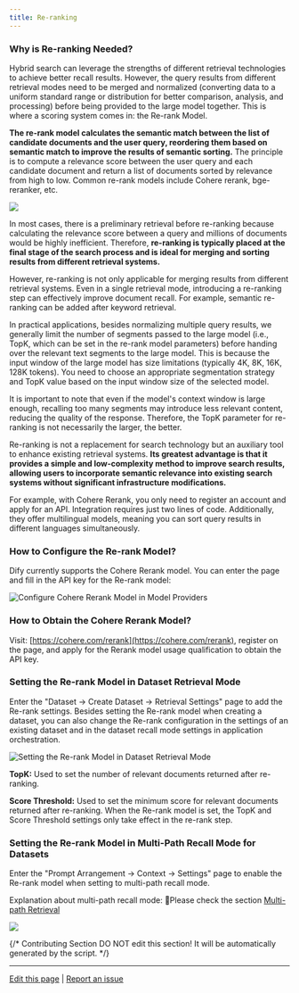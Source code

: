 ```yaml
---
title: Re-ranking
---
```


### Why is Re-ranking Needed?

Hybrid search can leverage the strengths of different retrieval technologies to achieve better recall results. However, the query results from different retrieval modes need to be merged and normalized (converting data to a uniform standard range or distribution for better comparison, analysis, and processing) before being provided to the large model together. This is where a scoring system comes in: the Re-rank Model.

**The re-rank model calculates the semantic match between the list of candidate documents and the user query, reordering them based on semantic match to improve the results of semantic sorting.** The principle is to compute a relevance score between the user query and each candidate document and return a list of documents sorted by relevance from high to low. Common re-rank models include Cohere rerank, bge-reranker, etc.

![](https://assets-docs.dify.ai/dify-enterprise-mintlify/en/learn-more/extended-reading/retrieval-augment/292a7f8e50b9b6be6ababd6b84ac322f.png)

In most cases, there is a preliminary retrieval before re-ranking because calculating the relevance score between a query and millions of documents would be highly inefficient. Therefore, **re-ranking is typically placed at the final stage of the search process and is ideal for merging and sorting results from different retrieval systems.**

However, re-ranking is not only applicable for merging results from different retrieval systems. Even in a single retrieval mode, introducing a re-ranking step can effectively improve document recall. For example, semantic re-ranking can be added after keyword retrieval.

In practical applications, besides normalizing multiple query results, we generally limit the number of segments passed to the large model (i.e., TopK, which can be set in the re-rank model parameters) before handing over the relevant text segments to the large model. This is because the input window of the large model has size limitations (typically 4K, 8K, 16K, 128K tokens). You need to choose an appropriate segmentation strategy and TopK value based on the input window size of the selected model.

It is important to note that even if the model's context window is large enough, recalling too many segments may introduce less relevant content, reducing the quality of the response. Therefore, the TopK parameter for re-ranking is not necessarily the larger, the better.

Re-ranking is not a replacement for search technology but an auxiliary tool to enhance existing retrieval systems. **Its greatest advantage is that it provides a simple and low-complexity method to improve search results, allowing users to incorporate semantic relevance into existing search systems without significant infrastructure modifications.**

For example, with Cohere Rerank, you only need to register an account and apply for an API. Integration requires just two lines of code. Additionally, they offer multilingual models, meaning you can sort query results in different languages simultaneously.

### How to Configure the Re-rank Model?

Dify currently supports the Cohere Rerank model. You can enter the page and fill in the API key for the Re-rank model:

![Configure Cohere Rerank Model in Model Providers](https://assets-docs.dify.ai/dify-enterprise-mintlify/en/learn-more/extended-reading/retrieval-augment/cf0cd2766490583758d06cafbfb01a40.png)

### How to Obtain the Cohere Rerank Model?

Visit: [https://cohere.com/rerank](https://cohere.com/rerank), register on the page, and apply for the Rerank model usage qualification to obtain the API key.

### Setting the Re-rank Model in Dataset Retrieval Mode

Enter the "Dataset -> Create Dataset -> Retrieval Settings" page to add the Re-rank settings. Besides setting the Re-rank model when creating a dataset, you can also change the Re-rank configuration in the settings of an existing dataset and in the dataset recall mode settings in application orchestration.

![Setting the Re-rank Model in Dataset Retrieval Mode](https://assets-docs.dify.ai/dify-enterprise-mintlify/en/learn-more/extended-reading/retrieval-augment/ad3bc13e53749ce69de5db196443676f.png)

**TopK:** Used to set the number of relevant documents returned after re-ranking.

**Score Threshold:** Used to set the minimum score for relevant documents returned after re-ranking. When the Re-rank model is set, the TopK and Score Threshold settings only take effect in the re-rank step.

### Setting the Re-rank Model in Multi-Path Recall Mode for Datasets

Enter the "Prompt Arrangement -> Context -> Settings" page to enable the Re-rank model when setting to multi-path recall mode.

Explanation about multi-path recall mode: 🔗Please check the section [Multi-path Retrieval](https://docs.dify.ai/guides/knowledge-base/integrate-knowledge-within-application#multi-path-retrieval-recommended)

![](https://assets-docs.dify.ai/dify-enterprise-mintlify/en/learn-more/extended-reading/retrieval-augment/f9cde54ca59bfdc5ad94afb00551d5d0.png)

{/*
Contributing Section
DO NOT edit this section!
It will be automatically generated by the script.
*/}

---

[Edit this page](https://github.com/langgenius/dify-docs/edit/main/en/learn-more/extended-reading/retrieval-augment/rerank.mdx) | [Report an issue](https://github.com/langgenius/dify-docs/issues/new?template=docs.yml)

